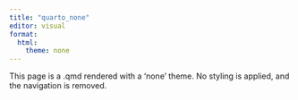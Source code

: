 ```yaml
---
title: "quarto_none"
editor: visual
format: 
  html: 
    theme: none
---
```


This page is a .qmd rendered with a 'none' theme. No styling is applied, and the navigation is removed.
